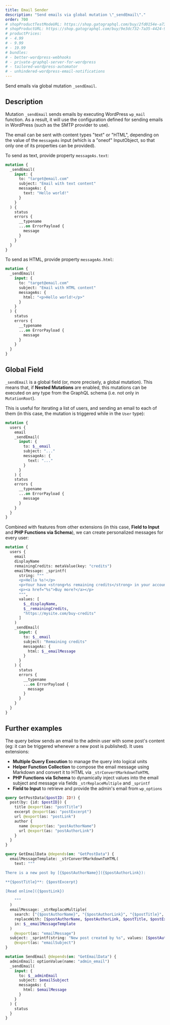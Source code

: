 ```yaml
---
title: Email Sender
description: "Send emails via global mutation \"_sendEmail\"."
order: 700
# shopProductTestModeURL: https://shop.gatographql.com/buy/2fd0154e-a736-48aa-8c36-5917c6e5c61a
# shopProductURL: https://shop.gatographql.com/buy/9e3dc732-7a35-4424-9de5-646c71559c31
# productPrices:
# - 4.99
# - 9.99
# - 19.99
# bundles:
# - better-wordpress-webhooks
# - private-graphql-server-for-wordpress
# - tailored-wordpress-automator
# - unhindered-wordpress-email-notifications
---
```


Send emails via global mutation `_sendEmail`.

## Description

Mutation `_sendEmail` sends emails by executing WordPress `wp_mail` function. As a result, it will use the configuration defined for sending emails in WordPress (such as the SMTP provider to use).

The email can be sent with content types "text" or "HTML", depending on the value of the `messageAs` input (which is a "oneof" InputObject, so that only one of its properties can be provided).

To send as text, provide property `messageAs.text`:

```graphql
mutation {
  _sendEmail(
    input: {
      to: "target@email.com"
      subject: "Email with text content"
      messageAs: {
        text: "Hello world!"
      }
    }
  ) {
    status
    errors {
      __typename
      ...on ErrorPayload {
        message
      }
    }
  }
}
```

To send as HTML, provide property `messageAs.html`:

```graphql
mutation {
  _sendEmail(
    input: {
      to: "target@email.com"
      subject: "Email with HTML content"
      messageAs: {
        html: "<p>Hello world!</p>"
      }
    }
  ) {
    status
    errors {
      __typename
      ...on ErrorPayload {
        message
      }
    }
  }
}
```

## Global Field

`_sendEmail` is a global field (or, more precisely, a global mutation). This means that, if **Nested Mutations** are enabled, this mutations can be executed on any type from the GraphQL schema (i.e. not only in `MutationRoot`).

This is useful for iterating a list of users, and sending an email to each of them (in this case, the mutation is triggered while in the `User` type):

```graphql
mutation {
  users {
    email
    _sendEmail(
      input: {
        to: $__email
        subject: "..."
        messageAs: {
          text: "..."
        }
      }
    ) {
    status
    errors {
      __typename
      ...on ErrorPayload {
        message
      }
    }
  }
}
```

Combined with features from other extensions (in this case, **Field to Input** and **PHP Functions via Schema**), we can create personalized messages for every user:

```graphql
mutation {
  users {
    email
    displayName
    remainingCredits: metaValue(key: "credits")
    emailMessage: _sprintf(
      string: """
      <p>Hello %s!</p>
      <p>Your have <strong>%s remaining credits</strong> in your account.</p>
      <p><a href="%s">Buy more?</a></p>
      """,
      values: [
        $__displayName,
        $__remainingCredits,
        "https://mysite.com/buy-credits"
      ]
    )
    _sendEmail(
      input: {
        to: $__email
        subject: "Remaining credits"
        messageAs: {
          html: $__emailMessage
        }
      }
    ) {
      status
      errors {
        __typename
        ...on ErrorPayload {
          message
        }
      }
    }
  }
}
```

## Further examples

The query below sends an email to the admin user with some post's content (eg: it can be triggered whenever a new post is published). It uses extensions:

- **Multiple Query Execution** to manage the query into logical units
- **Helper Function Collection** to compose the email message using Markdown and convert it to HTML via `_strConvertMarkdownToHTML`
- **PHP Functions via Schema** to dynamically inject values into the email subject and message via fields `_strReplaceMultiple` and `_sprintf`
- **Field to Input** to retrieve and provide the admin's email from `wp_options`

```graphql
query GetPostData($postID: ID!) {
  post(by: {id: $postID}) {
    title @export(as: "postTitle")
    excerpt @export(as: "postExcerpt")
    url @export(as: "postLink")
    author {
      name @export(as: "postAuthorName")
      url @export(as: "postAuthorLink")
    }
  }
}

query GetEmailData @depends(on: "GetPostData") {
  emailMessageTemplate: _strConvertMarkdownToHTML(
    text: """

There is a new post by [{$postAuthorName}]({$postAuthorLink}):

**{$postTitle}**: {$postExcerpt}

[Read online]({$postLink})

    """
  )
  emailMessage: _strReplaceMultiple(
    search: ["{$postAuthorName}", "{$postAuthorLink}", "{$postTitle}", "{$postExcerpt}", "{$postLink}"],
    replaceWith: [$postAuthorName, $postAuthorLink, $postTitle, $postExcerpt, $postLink],
    in: $__emailMessageTemplate
  )
    @export(as: "emailMessage")
  subject: _sprintf(string: "New post created by %s", values: [$postAuthorName])
    @export(as: "emailSubject")
}

mutation SendEmail @depends(on: "GetEmailData") {
  adminEmail: optionValue(name: "admin_email")
  _sendEmail(
    input: {
      to: $__adminEmail
      subject: $emailSubject
      messageAs: {
        html: $emailMessage
      }
    }
  ) {
    status
  }
}
```
